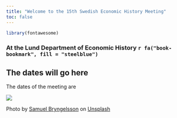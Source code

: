 ```yaml
---
title: "Welcome to the 15th Swedish Economic History Meeting"
toc: false
---
```


```r
library(fontawesome)
```

### At the Lund Department of Economic History `r fa("book-bookmark", fill = "steelblue")`

::: {.callout-warning}
## The dates will go here

The dates of the meeting are

:::


![](assets/lund_hero.jpg){.hero fig-align="center"}




::: {.column-margin}
Photo by <a href="https://unsplash.com/@samuelbryngelsson?utm_source=unsplash&utm_medium=referral&utm_content=creditCopyText">Samuel Bryngelsson</a> on <a href="https://unsplash.com/s/photos/lund?utm_source=unsplash&utm_medium=referral&utm_content=creditCopyText">Unsplash</a>

:::
